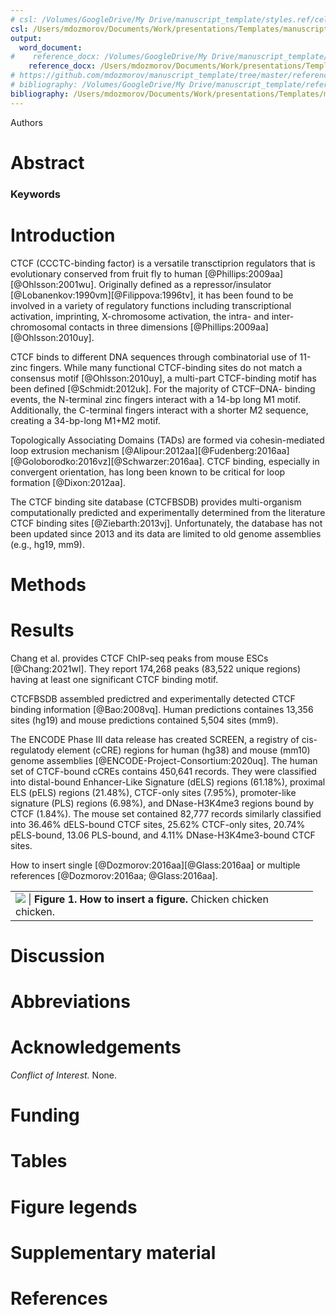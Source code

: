 ```yaml
---
# csl: /Volumes/GoogleDrive/My Drive/manuscript_template/styles.ref/cell-reports.csl
csl: /Users/mdozmorov/Documents/Work/presentations/Templates/manuscript_template/styles.ref/cell-reports.csl
output: 
  word_document:
#    reference_docx: /Volumes/GoogleDrive/My Drive/manuscript_template/styles.doc/NIH_grant_style.docx
    reference_docx: /Users/mdozmorov/Documents/Work/presentations/Templates/manuscript_template/styles.doc/NIH_grant_style.docx
# https://github.com/mdozmorov/manuscript_template/tree/master/references
# bibliography: /Volumes/GoogleDrive/My Drive/manuscript_template/references/references_MD.bib
bibliography: /Users/mdozmorov/Documents/Work/presentations/Templates/manuscript_template/references/references_MD.bib
---
```


Authors

# Abstract

### Keywords

# Introduction

CTCF (CCCTC-binding factor) is a versatile transctiprion regulators that is evolutionary conserved from fruit fly to human [@Phillips:2009aa][@Ohlsson:2001wu]. <!--It was originally defined as a transcriptional repressor of the MYC oncogene [@Lobanenkov:1990vm][@Filippova:1996tv].--> Originally defined as a repressor/insulator [@Lobanenkov:1990vm][@Filippova:1996tv], it has been found to be involved in a variety of regulatory functions including transcriptional activation, imprinting, X-chromosome activation, the intra- and inter-chromosomal contacts in three dimensions [@Phillips:2009aa][@Ohlsson:2010uy].



CTCF binds to different DNA sequences through combinatorial use of 11-zinc fingers. While many functional CTCF-binding sites do not match a consensus motif [@Ohlsson:2010uy], a multi-part CTCF-binding motif has been defined [@Schmidt:2012uk]. For the majority of CTCF–DNA- binding events, the N-terminal zinc fingers interact with a 14-bp long M1 motif. Additionally, the C-terminal fingers interact with a shorter M2 sequence, creating a 34-bp-long M1+M2 motif. 

Topologically Associating Domains (TADs) are formed via cohesin-mediated loop extrusion mechanism [@Alipour:2012aa][@Fudenberg:2016aa][@Goloborodko:2016vz][@Schwarzer:2016aa]. CTCF binding, especially in convergent orientation, has long been known to be critical for loop formation [@Dixon:2012aa].

The CTCF binding site database (CTCFBSDB) provides multi-organism computationally predicted and experimentally determined from the literature CTCF binding sites [@Ziebarth:2013vj]. Unfortunately, the database has not been updated since 2013 and its data are limited to old genome assemblies (e.g., hg19, mm9).

# Methods



# Results

Chang et al. provides CTCF ChIP-seq peaks from mouse ESCs [@Chang:2021wl]. They report 174,268 peaks (83,522 unique regions) having at least one significant CTCF binding motif.

CTCFBSDB assembled predictred and experimentally detected CTCF binding information [@Bao:2008vq]. Human predictions containes 13,356 sites (hg19) and mouse predictions contained 5,504 sites (mm9).

The ENCODE Phase III data release has created SCREEN, a registry of cis-regulatody element (cCRE) regions for human (hg38) and mouse (mm10) genome assemblies [@ENCODE-Project-Consortium:2020uq]. The human set of CTCF-bound cCREs contains 450,641 records. They were classified into distal-bound Enhancer-Like Signature (dELS) regions (61.18%), proximal ELS (pELS) regions (21.48%), CTCF-only sites (7.95%), promoter-like signature (PLS) regions (6.98%), and DNase-H3K4me3 regions bound by CTCF (1.84%). The mouse set contained 82,777 records similarly classified into 36.46% dELS-bound CTCF sites, 25.62% CTCF-only sites, 20.74% pELS-bound, 13.06 PLS-bound, and 4.11% DNase-H3K4me3-bound CTCF sites.

How to insert single [@Dozmorov:2016aa][@Glass:2016aa] or multiple references [@Dozmorov:2016aa; @Glass:2016aa].

+-------+
| ![](figures/chicken.png)      |
| **Figure 1. How to insert a figure.** Chicken chicken chicken.     |
+-------+
# Discussion

# Abbreviations

# Acknowledgements

_Conflict of Interest._ None.

# Funding

# Tables

# Figure legends

# Supplementary material

# References
